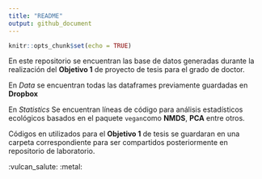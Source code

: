 ```yaml
---
title: "README"
output: github_document
---
```


```r
knitr::opts_chunk$set(echo = TRUE)
```
En este repositorio se encuentran las base de datos generadas durante la realización del **Objetivo 1** de proyecto de tesis para el grado de doctor.

En *Data* se encuentran todas las dataframes previamente guardadas en **Dropbox**

En *Statistics* Se encuentran líneas de código para análisis estadísticos ecológicos basados en el paquete `vegan`como **NMDS**, **PCA** entre otros.

Códigos en utilizados para el **Objetivo 1** de tesis se guardaran en una carpeta correspondiente para ser compartidos posteriormente en repositorio de laboratorio.

:vulcan_salute: :metal: